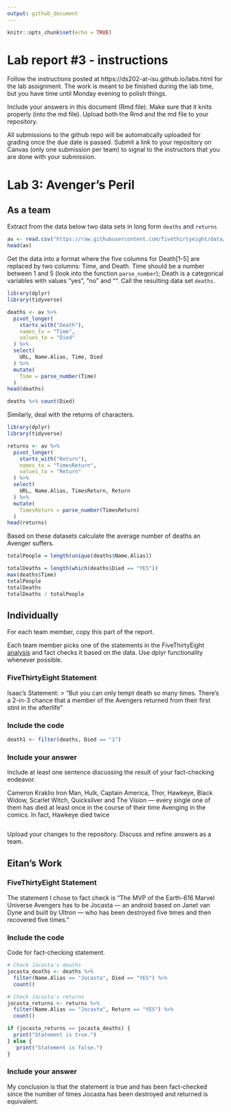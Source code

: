 ```yaml
---
output: github_document
---
```


<!-- README.md is generated from README.Rmd. Please edit the README.Rmd file -->


```r
knitr::opts_chunk$set(echo = TRUE)
```

# Lab report #3 - instructions

Follow the instructions posted at https://ds202-at-isu.github.io/labs.html for the lab assignment. The work is meant to be finished during the lab time, but you have time until Monday evening to polish things.

Include your answers in this document (Rmd file). Make sure that it knits properly (into the md file). Upload both the Rmd and the md file to your repository.  

All submissions to the github repo will be automatically uploaded for grading once the due date is passed.
Submit a link to your repository on Canvas (only one submission per team) to signal to the instructors that you are done with your submission.

# Lab 3: Avenger's Peril

## As a team

Extract from the data below two data sets in long form `deaths` and `returns`

```r
av <- read.csv("https://raw.githubusercontent.com/fivethirtyeight/data/master/avengers/avengers.csv", stringsAsFactors = FALSE)
head(av)
```

Get the data into a format where the five columns for Death[1-5] are replaced by two columns: Time, and Death. Time should be a number between 1 and 5 (look into the function `parse_number`); Death is a categorical variables with values "yes", "no" and "". Call the resulting data set `deaths`. 
```r
library(dplyr)
library(tidyverse)

deaths <- av %>% 
  pivot_longer(
    starts_with("Death"),
    names_to = "Time",
    values_to = "Died"
  ) %>% 
  select(
    URL, Name.Alias, Time, Died
  ) %>%
  mutate(
    Time = parse_number(Time)
  )
head(deaths)

deaths %>% count(Died)

```
Similarly, deal with the returns of characters.

```r
library(dplyr)
library(tidyverse)

returns <- av %>% 
  pivot_longer(
    starts_with("Return"),
    names_to = "TimesReturn",
    values_to = "Return"
  ) %>% 
  select(
    URL, Name.Alias, TimesReturn, Return
  ) %>%
  mutate(
    TimesReturn = parse_number(TimesReturn)
  )
head(returns)

```

Based on these datasets calculate the average number of deaths an Avenger suffers.
```r
totalPeople = length(unique(deaths$Name.Alias))

totalDeaths = length(which(deaths$Died == "YES"))
max(deaths$Time)
totalPeople
totalDeaths
totalDeaths / totalPeople


```



## Individually

For each team member, copy this part of the report. 

Each team member picks one of the statements in the FiveThirtyEight [analysis](https://fivethirtyeight.com/features/avengers-death-comics-age-of-ultron/) and fact checks it based on the data. Use dplyr functionality whenever possible.

### FiveThirtyEight Statement

Isaac's Statement:
> "But you can only tempt death so many times. There’s a 2-in-3 chance that a member of the Avengers returned from their first stint in the afterlife"

### Include the code

``` r
death1 <- filter(deaths, Died == "1")
```

### Include your answer

Include at least one sentence discussing the result of your fact-checking endeavor.

Cameron Kraklio
Iron Man, Hulk, Captain America, Thor, Hawkeye, Black Widow, Scarlet Witch, Quicksilver and The Vision — every single one of them has died at least once in the course of their time Avenging in the comics. In fact, Hawkeye died twice
```r






```
Upload your changes to the repository. Discuss and refine answers as a team.

## Eitan's Work
### FiveThirtyEight Statement

The statement I chose to fact check is "The MVP of the Earth-616 Marvel Universe Avengers has to be Jocasta — an android based on Janet van Dyne and built by Ultron — who has been destroyed five times and then recovered five times."

### Include the code

Code for fact-checking statement.

```r
# Check Jocasta's deaths
jocasta_deaths <- deaths %>% 
  filter(Name.Alias == "Jocasta", Died == "YES") %>% 
  count()

# Check Jocasta's returns
jocasta_returns <- returns %>% 
  filter(Name.Alias == "Jocasta", Return == "YES") %>% 
  count()

if (jocasta_returns == jocasta_deaths) {
  print("Statement is true.")
} else {
   print("Statement is false.")
}
```

### Include your answer

My conclusion is that the statement is true and has been fact-checked since the number of times Jocasta has been destroyed and returned is equivalent.

